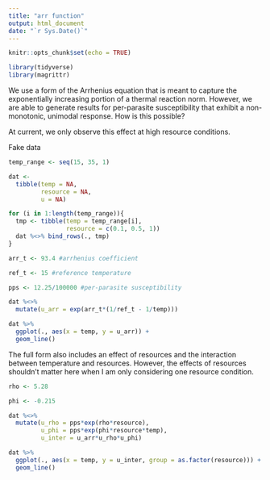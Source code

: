 ```yaml
---
title: "arr function"
output: html_document
date: "`r Sys.Date()`"
---
```


```r
knitr::opts_chunk$set(echo = TRUE)
```


```r
library(tidyverse)
library(magrittr)
```



We use a form of the Arrhenius equation that is meant to capture the exponentially increasing portion of a thermal reaction norm. However, we are able to generate results for per-parasite susceptibility that exhibit a non-monotonic, unimodal response. How is this possible?

At current, we only observe this effect at high resource conditions.

Fake data
```r
temp_range <- seq(15, 35, 1)

dat <- 
  tibble(temp = NA,
         resource = NA,
         u = NA)

for (i in 1:length(temp_range)){
  tmp <- tibble(temp = temp_range[i],
                resource = c(0.1, 0.5, 1))
  dat %<>% bind_rows(., tmp)
}

arr_t <- 93.4 #arrhenius coefficient

ref_t <- 15 #reference temperature

pps <- 12.25/100000 #per-parasite susceptibility

dat %<>%
  mutate(u_arr = exp(arr_t*(1/ref_t - 1/temp)))
```

```r
dat %>%
  ggplot(., aes(x = temp, y = u_arr)) + 
  geom_line()
```


The full form also includes an effect of resources and the interaction between temperature and resources. However, the effects of resources shouldn't matter here when I am only considering one resource condition.


```r
rho <- 5.28 

phi <- -0.215

dat %<>%
  mutate(u_rho = pps*exp(rho*resource),
         u_phi = pps*exp(phi*resource*temp),
         u_inter = u_arr*u_rho*u_phi)
```

```r
dat %>%
  ggplot(., aes(x = temp, y = u_inter, group = as.factor(resource))) + 
  geom_line()
```




